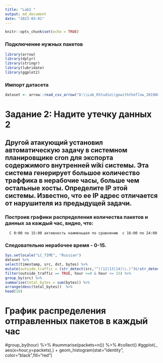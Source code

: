 ```yaml
---
title: "Lab2 "
output: md_document
date: "2023-03-01"
---
```


```r
knitr::opts_chunk$set(echo = TRUE)
```

### Подключение нужных пакетов 

```r
library(arrow)
library(dplyr)
library(stringr)
library(lubridate)
library(ggplot2)
```
### Импорт датасета

```r
dataset <- arrow::read_csv_arrow("D:\\Lab_RStudio\\gowiththeflow_20190826\\gowiththeflow_20190826.csv",schema = schema(timestamp=int64(),src=utf8(),dst=utf8(),port=uint32(),bytes=uint32()))
```
# Задание 2: Надите утечку данных 2

## Другой атакующий установил автоматическую задачу в системном планировщике cron для экспорта содержимого внутренней wiki системы. Эта система генерирует большое количество траффика в нерабочие часы, больше чем остальные хосты. Определите IP этой системы. Известно, что ее IP адрес отличается от нарушителя из предыдущей задачи.

### Построив графики распределения количества пакетов и данных за каждый час, видно, что:
      С 0:00 по 15:00 активность наименьшая по сравнению  с 16:00 по 24:00
### Следовательно нерабочее время - 0-15.
```r
Sys.setlocale("LC_TIME", "Russian")
dataset %>%
select(timestamp, src, dst, bytes) %>%
mutate(outside_traffic = (str_detect(src,"^((12|13|14)\\.)")&!str_detect(dst,"^((12|13|14)\\.)")), hour = hour(as.POSIXlt(timestamp/1000, origin = "1970-01-01"))) %>%
filter(outside_traffic == TRUE, hour >=0 & hour <= 15) %>%
group_by(src) %>%
summarise(total_bytes = sum(bytes)) %>%
arrange(desc(total_bytes))  %>%
head(10)

```
# График распределения отправленных пакетов в каждый час
#group_by(hour) %>%
#summarise(packets=n()) %>%
#collect()
#ggplot(., aes(x=hour,y=packets),) + geom_histogram(stat="identity", color="black",fill="red")

